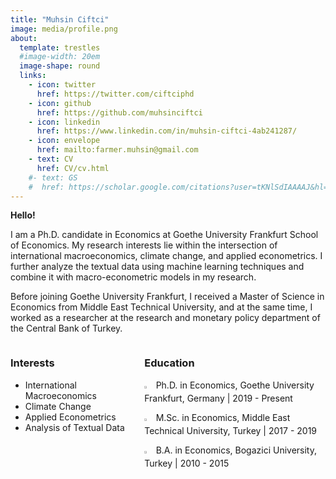 ```yaml
---
title: "Muhsin Ciftci"
image: media/profile.png
about:
  template: trestles
  #image-width: 20em
  image-shape: round
  links:
    - icon: twitter
      href: https://twitter.com/ciftciphd
    - icon: github
      href: https://github.com/muhsinciftci
    - icon: linkedin
      href: https://www.linkedin.com/in/muhsin-ciftci-4ab241287/
    - icon: envelope
      href: mailto:farmer.muhsin@gmail.com
    - text: CV
      href: CV/cv.html
    #- text: GS
    #  href: https://scholar.google.com/citations?user=tKNlSdIAAAAJ&hl=en
---
```


::: column-page-left
**Hello!**

I am a Ph.D. candidate in Economics at Goethe University Frankfurt School of Economics. My research interests lie within the intersection of international macroeconomics, climate change, and applied econometrics. I further analyze the textual data using machine learning techniques and combine it with macro-econometric models in my research.

Before joining Goethe University Frankfurt, I received a Master of Science in Economics from Middle East Technical University, and at the same time, I worked as a researcher at the research and monetary policy department of the Central Bank of Turkey.

::: columns
::: {.column width="40%"}
### Interests
-   International Macroeconomics
-   Climate Change
-   Applied Econometrics
-   Analysis of Textual Data
:::

::: {.column width="60%"}
### Education

![](media/cap.png){width="5%"} Ph.D. in Economics, Goethe University Frankfurt, Germany | 2019 - Present

![](media/cap.png){width="5%"} M.Sc. in Economics, Middle East Technical University, Turkey | 2017 - 2019

![](media/cap.png){width="5%"} B.A. in Economics, Bogazici University, Turkey | 2010 - 2015
:::
:::
:::

